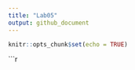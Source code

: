 ```yaml
---
title: "Lab05"
output: github_document
---
```


```r
knitr::opts_chunk$set(echo = TRUE)
```

```r
